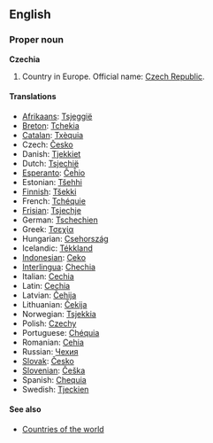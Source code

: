 ==English==
===Proper noun===
'''Czechia'''

# Country in Europe. Official name: [[Czech Republic]].

====Translations====
*[[Afrikaans]]: [[Tsjeggië]]
*[[Breton]]: [[Tchekia]]
*[[Catalan]]: [[Txèquia]] 
*Czech: [[Česko]] 
*Danish: [[Tjekkiet]] 
*Dutch: [[Tsjechië]]
*[[Esperanto]]: [[Ĉeĥio]]
*Estonian: [[Tšehhi]]
*[[Finnish]]: [[Tšekki]]
*French: [[Tchéquie]]
*[[Frisian]]: [[Tsjechje]]
*German: [[Tschechien]]
*Greek: [[Τσεχία]]
*Hungarian: [[Csehország]]
*Icelandic: [[Tékkland]]
*[[Indonesian]]: [[Ceko]]
*[[Interlingua]]: [[Chechia]]
*Italian: [[Cechia]]
*Latin: [[Cechia]]
*Latvian: [[Čehija]]
*Lithuanian: [[Čekija]]
*Norwegian: [[Tsjekkia]]
*Polish: [[Czechy]]
*Portuguese: [[Chéquia]]
*Romanian: [[Cehia]]
*Russian: [[Чехия]]
*[[Slovak]]: [[Česko]]
*[[Slovenian]]: [[Češka]]
*Spanish: [[Chequia]]
*Swedish: [[Tjeckien]]

====See also====
*[[Countries of the world]]